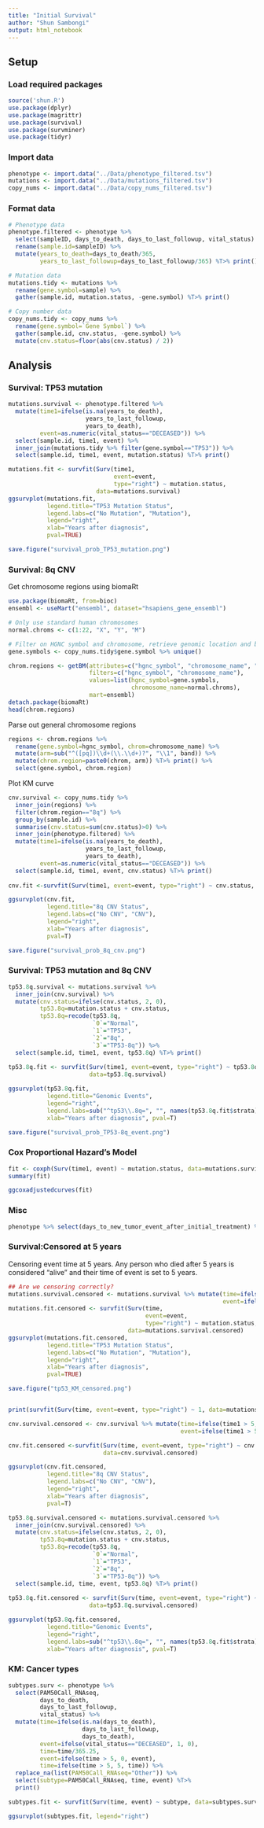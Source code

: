 ```yaml
---
title: "Initial Survival"
author: "Shun Sambongi"
output: html_notebook
---
```


## Setup

### Load required packages

```r
source('shun.R')
use.package(dplyr)
use.package(magrittr)
use.package(survival)
use.package(survminer)
use.package(tidyr)
```

### Import data

```r
phenotype <- import.data("../Data/phenotype_filtered.tsv")
mutations <- import.data("../Data/mutations_filtered.tsv")
copy_nums <- import.data("../Data/copy_nums_filtered.tsv")
```

### Format data

```r
# Phenotype data
phenotype.filtered <- phenotype %>% 
  select(sampleID, days_to_death, days_to_last_followup, vital_status) %>%
  rename(sample.id=sampleID) %>%
  mutate(years_to_death=days_to_death/365, 
         years_to_last_followup=days_to_last_followup/365) %T>% print()

# Mutation data
mutations.tidy <- mutations %>% 
  rename(gene.symbol=sample) %>% 
  gather(sample.id, mutation.status, -gene.symbol) %T>% print()

# Copy number data
copy_nums.tidy <- copy_nums %>%
  rename(gene.symbol=`Gene Symbol`) %>% 
  gather(sample.id, cnv.status, -gene.symbol) %>% 
  mutate(cnv.status=floor(abs(cnv.status) / 2))
```


## Analysis

### Survival: TP53 mutation

```r
mutations.survival <- phenotype.filtered %>% 
  mutate(time1=ifelse(is.na(years_to_death), 
                      years_to_last_followup, 
                      years_to_death), 
         event=as.numeric(vital_status=="DECEASED")) %>% 
  select(sample.id, time1, event) %>%
  inner_join(mutations.tidy %>% filter(gene.symbol=="TP53")) %>%
  select(sample.id, time1, event, mutation.status) %T>% print()

mutations.fit <- survfit(Surv(time1, 
                              event=event, 
                              type="right") ~ mutation.status,
                         data=mutations.survival)
ggsurvplot(mutations.fit, 
           legend.title="TP53 Mutation Status",
           legend.labs=c("No Mutation", "Mutation"),
           legend="right",
           xlab="Years after diagnosis",
           pval=TRUE)

save.figure("survival_prob_TP53_mutation.png")
```

### Survival: 8q CNV

Get chromosome regions using biomaRt

```r
use.package(biomaRt, from=bioc)
ensembl <- useMart("ensembl", dataset="hsapiens_gene_ensembl")

# Only use standard human chromosomes
normal.chroms <- c(1:22, "X", "Y", "M")

# Filter on HGNC symbol and chromosome, retrieve genomic location and band
gene.symbols <- copy_nums.tidy$gene.symbol %>% unique()

chrom.regions <- getBM(attributes=c("hgnc_symbol", "chromosome_name", "band"),
                       filters=c("hgnc_symbol", "chromosome_name"),
                       values=list(hgnc_symbol=gene.symbols, 
                                   chromosome_name=normal.chroms), 
                       mart=ensembl)
detach.package(biomaRt)
head(chrom.regions)
```

Parse out general chromosome regions

```r
regions <- chrom.regions %>% 
  rename(gene.symbol=hgnc_symbol, chrom=chromosome_name) %>% 
  mutate(arm=sub("^([pq])\\d+(\\.\\d+)?", "\\1", band)) %>%
  mutate(chrom.region=paste0(chrom, arm)) %T>% print() %>%
  select(gene.symbol, chrom.region)
```

Plot KM curve

```r
cnv.survival <- copy_nums.tidy %>% 
  inner_join(regions) %>%
  filter(chrom.region=="8q") %>% 
  group_by(sample.id) %>%
  summarise(cnv.status=sum(cnv.status)>0) %>%
  inner_join(phenotype.filtered) %>%
  mutate(time1=ifelse(is.na(years_to_death), 
                      years_to_last_followup, 
                      years_to_death), 
         event=as.numeric(vital_status=="DECEASED")) %>% 
  select(sample.id, time1, event, cnv.status) %T>% print()
  
cnv.fit <-survfit(Surv(time1, event=event, type="right") ~ cnv.status, data=cnv.survival)

ggsurvplot(cnv.fit, 
           legend.title="8q CNV Status",
           legend.labs=c("No CNV", "CNV"),
           legend="right",
           xlab="Years after diagnosis",
           pval=T)

save.figure("survival_prob_8q_cnv.png")
```

### Survival: TP53 mutation and 8q CNV

```r
tp53.8q.survival <- mutations.survival %>%
  inner_join(cnv.survival) %>%
  mutate(cnv.status=ifelse(cnv.status, 2, 0),
         tp53.8q=mutation.status + cnv.status,
         tp53.8q=recode(tp53.8q, 
                        `0`="Normal", 
                        `1`="TP53", 
                        `2`="8q", 
                        `3`="TP53-8q")) %>%
  select(sample.id, time1, event, tp53.8q) %T>% print()
  
tp53.8q.fit <- survfit(Surv(time1, event=event, type="right") ~ tp53.8q,
                       data=tp53.8q.survival)

ggsurvplot(tp53.8q.fit, 
           legend.title="Genomic Events",
           legend="right",
           legend.labs=sub("^tp53\\.8q=", "", names(tp53.8q.fit$strata)),
           xlab="Years after diagnosis", pval=T)

save.figure("survival_prob_TP53-8q_event.png")
```

### Cox Proportional Hazard's Model

```r
fit <- coxph(Surv(time1, event) ~ mutation.status, data=mutations.survival)
summary(fit)

ggcoxadjustedcurves(fit)
```

### Misc

```r
phenotype %>% select(days_to_new_tumor_event_after_initial_treatment) %>% na.omit() %>% nrow()
```


### Survival:Censored at 5 years

Censoring event time at 5 years. Any person who died after 5 years is considered "alive" and their time of event is set to 5 years. 

```r
## Are we censoring correctly?
mutations.survival.censored <- mutations.survival %>% mutate(time=ifelse(time1 > 5, 5, time1),
                                                             event=ifelse(time1 > 5, 0, event)) 
mutations.fit.censored <- survfit(Surv(time, 
                                       event=event, 
                                       type="right") ~ mutation.status,
                                  data=mutations.survival.censored)
ggsurvplot(mutations.fit.censored, 
           legend.title="TP53 Mutation Status",
           legend.labs=c("No Mutation", "Mutation"),
           legend="right",
           xlab="Years after diagnosis",
           pval=TRUE)

save.figure("tp53_KM_censored.png")


print(survfit(Surv(time, event=event, type="right") ~ 1, data=mutations.survival.censored), rmean="individual")
```


```r
cnv.survival.censored <- cnv.survival %>% mutate(time=ifelse(time1 > 5, 5, time1),
                                                 event=ifelse(time1 > 5, 0, 1)) 

cnv.fit.censored <-survfit(Surv(time, event=event, type="right") ~ cnv.status,
                           data=cnv.survival.censored)

ggsurvplot(cnv.fit.censored, 
           legend.title="8q CNV Status",
           legend.labs=c("No CNV", "CNV"),
           legend="right",
           xlab="Years after diagnosis",
           pval=T)
```


```r
tp53.8q.survival.censored <- mutations.survival.censored %>%
  inner_join(cnv.survival.censored) %>%
  mutate(cnv.status=ifelse(cnv.status, 2, 0),
         tp53.8q=mutation.status + cnv.status,
         tp53.8q=recode(tp53.8q, 
                        `0`="Normal", 
                        `1`="TP53", 
                        `2`="8q", 
                        `3`="TP53-8q")) %>%
  select(sample.id, time, event, tp53.8q) %T>% print()
  
tp53.8q.fit.censored <- survfit(Surv(time, event=event, type="right") ~ tp53.8q,
                       data=tp53.8q.survival.censored)

ggsurvplot(tp53.8q.fit.censored, 
           legend.title="Genomic Events",
           legend="right",
           legend.labs=sub("^tp53\\.8q=", "", names(tp53.8q.fit$strata)),
           xlab="Years after diagnosis", pval=T)

```


### KM: Cancer types

```r
subtypes.surv <- phenotype %>% 
  select(PAM50Call_RNAseq,
         days_to_death,
         days_to_last_followup, 
         vital_status) %>% 
  mutate(time=ifelse(is.na(days_to_death), 
                     days_to_last_followup, 
                     days_to_death),
         event=ifelse(vital_status=="DECEASED", 1, 0),
         time=time/365.25,
         event=ifelse(time > 5, 0, event),
         time=ifelse(time > 5, 5, time)) %>% 
  replace_na(list(PAM50Call_RNAseq="Other")) %>% 
  select(subtype=PAM50Call_RNAseq, time, event) %T>%
  print()

subtypes.fit <- survfit(Surv(time, event) ~ subtype, data=subtypes.surv)

ggsurvplot(subtypes.fit, legend="right")
```


